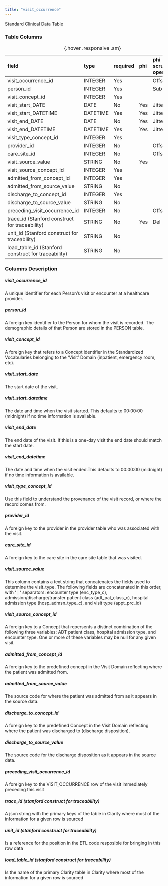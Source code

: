 ```yaml
---
title: "visit_occurrence"
---
```


Standard Clinical Data Table

### Table Columns

| field                                               | type     | required   | phi   | phi scrubbing operation   |
|:----------------------------------------------------|:---------|:-----------|:------|:--------------------------|
| visit_occurrence_id                                 | INTEGER  | Yes        |       | Offset                    |
| person_id                                           | INTEGER  | Yes        |       | Sub                       |
| visit_concept_id                                    | INTEGER  | Yes        |       |                        |
| visit_start_DATE                                    | DATE     | No         | Yes   | Jitter                    |
| visit_start_DATETIME                                | DATETIME | Yes        | Yes   | Jitter                    |
| visit_end_DATE                                      | DATE     | No         | Yes   | Jitter                    |
| visit_end_DATETIME                                  | DATETIME | Yes        | Yes   | Jitter                    |
| visit_type_concept_id                               | INTEGER  | Yes        |       |                        |
| provider_id                                         | INTEGER  | No         |       | Offset                    |
| care_site_id                                        | INTEGER  | No         |       | Offset                    |
| visit_source_value                                  | STRING   | No         | Yes   |                        |
| visit_source_concept_id                             | INTEGER  | Yes        |       |                        |
| admitted_from_concept_id                            | INTEGER  | Yes        |       |                        |
| admitted_from_source_value                          | STRING   | No         |       |                        |
| discharge_to_concept_id                             | INTEGER  | Yes        |       |                        |
| discharge_to_source_value                           | STRING   | No         |       |                        |
| preceding_visit_occurrence_id                       | INTEGER  | No         |       | Offset                    |
| trace_id (Stanford construct for traceability)      | STRING   | No         | Yes   | Del                       |
| unit_id (Stanford construct for traceability)       | STRING   | No         |       |                        |
| load_table_id (Stanford construct for traceability) | STRING   | No         |       |                        |

:  {.hover .responsive .sm}

### Columns Description


##### visit_occurrence_id

A unique identifier for each Person's visit or encounter at a healthcare provider.

##### person_id

A foreign key identifier to the Person for whom the visit is recorded. The demographic details of that Person are stored in the PERSON table.

##### visit_concept_id

A foreign key that refers to a Concept identifier in the Standardized Vocabularies belonging to the 'Visit' Domain (inpatient, emergency room, etc).

##### visit_start_date

The start date of the visit.

##### visit_start_datetime

The date and time when the visit started. This defaults to 00:00:00 (midnight) if no time information is available. 

##### visit_end_date

The end date of the visit. If this is a one-day visit the end date should match the start date.

##### visit_end_datetime

The date and time when the visit ended.This defaults to 00:00:00 (midnight) if no time information is available.

##### visit_type_concept_id

Use this field to understand the provenance of the visit record, or where the record comes from.

##### provider_id

A foreign key to the provider in the provider table who was associated with the visit.

##### care_site_id

A foreign key to the care site in the care site table that was visited.

##### visit_source_value

This column contains a text string that concatenates the fields used to determine the visit_type. The following fields are concatenated in this order, with ‘ | ‘ separators: encounter type (enc_type_c), admission/discharge/transfer patient class (adt_pat_class_c), hospital admission type (hosp_admsn_type_c), and visit type (appt_prc_id)

##### visit_source_concept_id

A foreign key to a Concept that repersents a distinct combination of the following three variables:  ADT patient class, hospital admission type, and encounter type. One or more of these variables may be null for any given visit.

##### admitted_from_concept_id

A foreign key to the predefined concept in the Visit Domain reflecting where the patient was admitted from.

##### admitted_from_source_value

The source code for where the patient was admitted from as it appears in the source data.

##### discharge_to_concept_id

A foreign key to the predefined Concept in the Visit Domain reflecting where the patient was discharged to (discharge disposition).

##### discharge_to_source_value

The source code for the discharge disposition as it appears in the source data.

##### preceding_visit_occurrence_id

A foreign key to the VISIT_OCCURRENCE row of the visit immediately preceding this visit

##### trace_id (stanford construct for traceability) 

A json string with the primary keys of the table in Clarity where most of the information for a given row is sourced

##### unit_id (stanford construct for traceability) 

Is a reference for the position in the ETL code resposible for bringing in this row data

##### load_table_id (stanford construct for traceability) 

Is the name of the primary Clarity table in Clarity where most of the information for a given row is sourced
